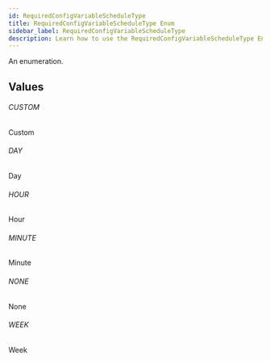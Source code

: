 ```yaml
---
id: RequiredConfigVariableScheduleType
title: RequiredConfigVariableScheduleType Enum
sidebar_label: RequiredConfigVariableScheduleType
description: Learn how to use the RequiredConfigVariableScheduleType Enum for 's API.
---
```


An enumeration.

## Values

###### CUSTOM

Custom

###### DAY

Day

###### HOUR

Hour

###### MINUTE

Minute

###### NONE

None

###### WEEK

Week

